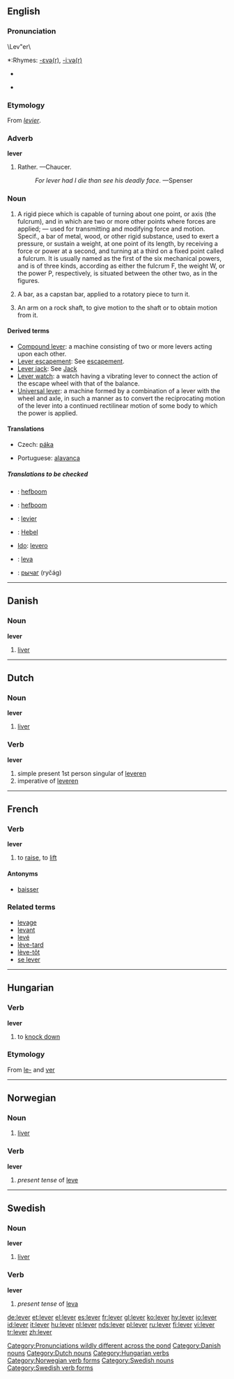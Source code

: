 ==English==

===Pronunciation===
\Lev"er\
*:Rhymes: [[Rhymes:English:-ɛvə(r)|-ɛvə(r)]], [[Rhymes:English:-iːvə(r)|-iːvə(r)]]
* {{audio|en-uk-lever.ogg|Audio (UK)}}
[[Category:Pronunciations wildly different across the pond]]
*{{audio|II_US_lever.ogg‎|Audio (US)}}

===Etymology===
From {{OF.}} ''[[levier]]''.

===Adverb===
'''lever'''

# {{obsolete}} Rather. &mdash;Chaucer.
#:''For lever had I die than see his deadly face.'' &mdash;Spenser

===Noun===
{{wikipedia}}
{{en-noun}}

# {{mechanics}} A rigid piece which is capable of turning about one point, or axis (the fulcrum), and in which are two or more other points where forces are applied; &mdash; used for transmitting and modifying force and motion. Specif., a  bar of metal, wood, or other rigid substance, used to exert a pressure, or sustain a weight, at one point of its length, by receiving a force or power at a second, and turning at a third on a fixed point called a fulcrum. It is usually named as the first of the six mechanical powers, and is of three kinds, according as either the fulcrum F, the weight W, or the power P, respectively, is situated between the other two, as in the figures.
# {{mechanics}} A bar, as a capstan bar, applied to a rotatory piece to turn it.
# {{mechanics}} An arm on a rock shaft, to give motion to the shaft or to obtain motion from it.

====Derived terms====
*[[Compound lever]]: a machine consisting of two or more levers acting upon each other.
*[[Lever escapement]]: See [[escapement]].
*[[Lever jack]]: See [[Jack]]
*[[Lever watch]]: a watch having a vibrating lever to connect the action of the escape wheel with that of the balance.
*[[Universal lever]]: a machine formed by a combination of a lever with the wheel and axle, in such a manner as to convert the reciprocating motion of the lever into a continued rectilinear motion of some body to which the power is applied.

====Translations====
{{trans-top|rigid thing turning about an axis, used for transmitting and modifying force and motion}}
*Czech: [[páka]] {{f}}
{{trans-mid}}
*Portuguese: [[alavanca]] {{f}}
{{trans-bottom}}

=====Translations to be checked=====
{{checktrans}}
*{{ttbc|Afrikaans}}: [[hefboom]]
*{{ttbc|Dutch}}: [[hefboom]] {{m}}
*{{ttbc|French}}: [[levier]] {{m}}
*{{ttbc|German}}: [[Hebel]] {{m}}
*[[Ido]]: [[levero]]
*{{ttbc|Italian}}: [[leva]] {{f}}
*{{ttbc|Russian}}: [[рычаг]] (ryčág) {{m}}


----

==Danish==

===Noun===
'''lever'''

#[[liver]]

[[Category:Danish nouns]]


----

==Dutch==

===Noun===
'''lever'''

#[[liver]]

===Verb===
'''lever'''

# simple present 1st person singular of [[leveren]]
# imperative of [[leveren]]

[[Category:Dutch nouns]]


----

==French==
===Verb===
'''lever'''

# to [[raise]], to [[lift]]

====Antonyms====
*[[baisser]]

===Related terms===
*[[levage]]
*[[levant]]
*[[levé]]
*[[lève-tard]]
*[[lève-tôt]]
*[[se lever]]

----

==Hungarian==

===Verb===
'''lever'''

#to [[knock down]]

===Etymology===
From [[le-]] and [[ver]]

[[Category:Hungarian verbs]]


----

==Norwegian==
===Noun===
{{no-noun-m2}}
#[[liver]]
===Verb===
[[Category:Norwegian verb forms]]
'''lever'''
#''present tense'' of [[leve]]


----

==Swedish==
{{sv-noun|gender=Common|lever|levern|levrar|levrarna|levers|leverns|levrars|levrarnas}}
===Noun===
'''lever''' 

#[[liver]]

===Verb===
'''lever'''

#''present tense'' of [[leva]]

[[Category:Swedish nouns]]
[[Category:Swedish verb forms]]

[[de:lever]]
[[et:lever]]
[[el:lever]]
[[es:lever]]
[[fr:lever]]
[[gl:lever]]
[[ko:lever]]
[[hy:lever]]
[[io:lever]]
[[id:lever]]
[[it:lever]]
[[hu:lever]]
[[nl:lever]]
[[nds:lever]]
[[pl:lever]]
[[ru:lever]]
[[fi:lever]]
[[vi:lever]]
[[tr:lever]]
[[zh:lever]]